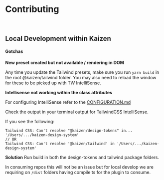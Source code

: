 
<Meta title="Systems/Tailwind/Contributing to this package" />

# Contributing   

<br/>

## Local Development within Kaizen

#### Gotchas

**New preset created but not available / rendering in DOM**

Any time you update the Tailwind presets, make sure you run `yarn build` in the root @kaizen/tailwind folder. You may also need to reload the window for these to be picked up with TW IntelliSense.


**Intellisense not working within the class attributes**

For configuring IntelliSense refer to the [CONFIGURATION.md](/story/systems-tailwind-preset-configuration--page)

Check the output in your terminal output for TailwindCSS IntelliSense.

If you see the following:

```
Tailwind CSS: Can't resolve "@kaizen/design-tokens" in... '/Users/.../kaizen-design-system'
// OR
Tailwind CSS: Can't resolve '@kaizen/tailwind' in '/Users/.../kaizen-design-system'
```

**Solution**
Run build in both the design-tokens and tailwind package folders.

In consuming repos this will not be an issue but for local develop we are requiring on `/dist` folders having compile ts for the plugin to consume.

